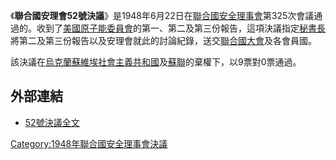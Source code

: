 {{Infobox UN resolution
|number = 52
|organ = SC
|year = 1948年
|date = 6月22日
|meeting = 325
|code =S/RES/52
|document = http://www.un.org/zh/documents/view_doc.asp?symbol=S/RES/52(1948)
|for = 9
|abstention = 2
|against = 0
|subject = 原子能：國際控制
|result = 通過
|image = 
|caption = 
}}

《'''聯合國安理會52號決議'''》是1948年6月22日在[[聯合國安全理事會|聯合國安全理事會]]第325次會議通過的。收到了[[美國原子能委員會|美國原子能委員會]]的第一、第二及第三份報告，這項決議指定[[聯合國秘書長|秘書長]]將第二及第三份報告以及安理會就此的討論紀錄，送交[[聯合國大會|聯合國大會]]及各會員國。

該決議在[[烏克蘭蘇維埃社會主義共和國|烏克蘭蘇維埃社會主義共和國]]及[[蘇聯|蘇聯]]的棄權下，以9票對0票通過。

==外部連結==
*[http://www.un.org/zh/documents/view_doc.asp?symbol=S/RES/52(1948) 52號決議全文]

{{UN-stub}}
{{UNSCR 1948}}

[[Category:1948年聯合國安全理事會決議|Category:1948年聯合國安全理事會決議]]